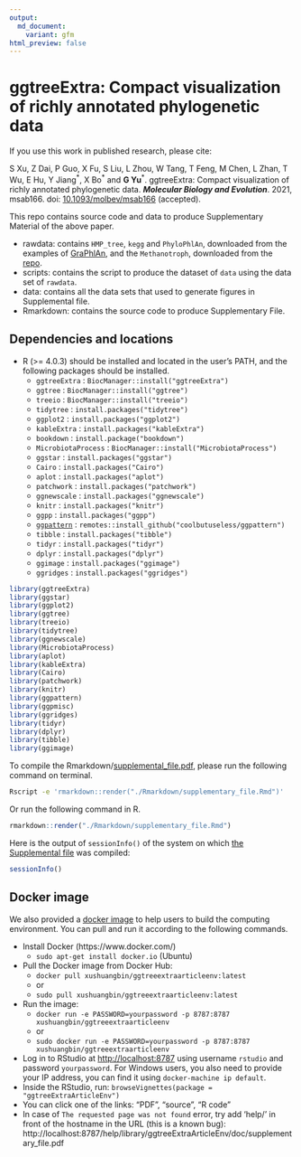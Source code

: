 ```yaml
---
output:
  md_document:
    variant: gfm
html_preview: false
---
```


<!-- README.md is generated from README.Rmd. Please edit that file -->

# ggtreeExtra: Compact visualization of richly annotated phylogenetic data

If you use this work in published research, please cite:

S Xu, Z Dai, P Guo, X Fu, S Liu, L Zhou, W Tang, T Feng, M Chen, L Zhan, T Wu, E Hu, Y Jiang^\*^, X Bo^\*^ and __G Yu__<sup>\*</sup>. ggtreeExtra: Compact visualization of richly annotated phylogenetic data. __*Molecular Biology and Evolution*__. 2021, msab166. doi: [10.1093/molbev/msab166](https://doi.org/10.1093/molbev/msab166) (accepted).


This repo contains source code and data to produce <!--Manuscript and-->Supplementary Material of the above paper.

  + rawdata: contains `HMP_tree`, `kegg` and `PhyloPhlAn`, downloaded from the examples of [GraPhlAn](https://github.com/biobakery/graphlan/tree/master/examples), and the `Methanotroph`, downloaded from the [repo](https://github.com/TheWrightonLab/Methanotroph_rpS3Analyses_SmithWrighton2018).
  + scripts: contains the script to produce the dataset of `data` using the data set of `rawdata`.
  + data: contains all the data sets that used to generate figures in Supplemental file.
  + Rmarkdown: contains the source code to produce Supplementary File.


## Dependencies and locations
  <!-- - GNU Make should be located in the user’s PATH -->
  <!-- - Python (2 or 3) should be installed and located in the user’s PATH -->
  <!--and `Biopython` also should be installed. -->

  + R (>= 4.0.3) should be installed and located in the user's PATH, and the following packages should be installed.
    - `ggtreeExtra` :                                          `BiocManager::install("ggtreeExtra")`
    - `ggtree` :                                               `BiocManager::install("ggtree")`
    - `treeio` :                                               `BiocManager::install("treeio")`
    - `tidytree` :                                             `install.packages("tidytree")`
    - `ggplot2` :                                              `install.packages("ggplot2")`
    - `kableExtra` :                                           `install.packages("kableExtra")`
    - `bookdown` :                                             `install.package("bookdown")`
    - `MicrobiotaProcess` :                                    `BiocManager::install("MicrobiotaProcess")`
    - `ggstar` :                                               `install.packages("ggstar")`
    - `Cairo` :                                                `install.packages("Cairo")`
    - `aplot` :                                                `install.packages("aplot")`
    - `patchwork` :                                            `install.packages("patchwork")`
    - `ggnewscale` :                                           `install.packages("ggnewscale")`
    - `knitr` :                                                `install.packages("knitr")`
    - `ggpp` :                                              `install.packages("ggpp")`
    - [`ggpattern`](https://github.com/coolbutuseless/ggpattern) :      `remotes::install_github("coolbutuseless/ggpattern")`
    - `tibble` :                                             `install.packages("tibble")`
    - `tidyr` :                                              `install.packages("tidyr")`
    - `dplyr` :                                              `install.packages("dplyr")`
    - `ggimage` :                                             `install.packages("ggimage")`
    - `ggridges` :                                            `install.packages("ggridges")`
  
```r
library(ggtreeExtra)
library(ggstar)
library(ggplot2)
library(ggtree)
library(treeio)
library(tidytree)
library(ggnewscale)
library(MicrobiotaProcess)
library(aplot)
library(kableExtra)
library(Cairo)
library(patchwork)
library(knitr)
library(ggpattern)
library(ggpmisc)
library(ggridges)
library(tidyr)
library(dplyr)
library(tibble)
library(ggimage)
```

To compile the <!-- Rmarkdown/manuscript.docx and --> Rmarkdown/[supplemental_file.pdf](Rmarkdown/supplementary_file.pdf), please run the following command on terminal.

<!-- ```r
make manuscript && make supple 
``` -->

```bash
Rscript -e 'rmarkdown::render("./Rmarkdown/supplementary_file.Rmd")'
```

Or run the following command in R.

```r
rmarkdown::render("./Rmarkdown/supplementary_file.Rmd")
```

Here is the output of `sessionInfo()` of the system on which [the Supplemental file](Rmarkdown/supplementary_file.pdf) was compiled:

```r
sessionInfo()
```

## Docker image

We also provided a [docker image](https://hub.docker.com/r/xushuangbin/ggtreeextraarticleenv) to help users to build the computing environment. You can pull and run it according to the following commands.

- Install Docker (https://www.docker.com/)
  - `sudo apt-get install docker.io` (Ubuntu)
- Pull the Docker image from Docker Hub:
  - `docker pull xushuangbin/ggtreeextraarticleenv:latest`
  - or
  - `sudo pull xushuangbin/ggtreeextraarticleenv:latest`
- Run the image:
  - `docker run -e PASSWORD=yourpassword -p 8787:8787 xushuangbin/ggtreeextraarticleenv`
  - or
  - `sudo docker run -e PASSWORD=yourpassword -p 8787:8787 xushuangbin/ggtreeextraarticleenv`
- Log in to RStudio at [http://localhost:8787](http://localhost:8787) using username `rstudio` and password `yourpassword`. For Windows users, you also need to provide your IP address, you can find it using `docker-machine ip default`.
+ Inside the RStudio, run:
  `browseVignettes(package = "ggtreeExtraArticleEnv")`
- You can click one of the links: "PDF", "source", "R code"
- In case of `The requested page was not found` error, try add 'help/' in front of the hostname in the URL (this is a known bug):
  http://localhost:8787/help/library/ggtreeExtraArticleEnv/doc/supplementary_file.pdf
